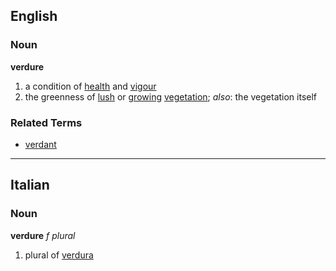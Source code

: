 == English ==
=== Noun ===
'''verdure'''
# a condition of [[health]] and [[vigour]]
# the greenness of [[lush]] or [[grow]]ing [[vegetation]]; ''also'': the vegetation itself

=== Related Terms ===
* [[verdant]]

----

==Italian==
===Noun===
'''verdure''' ''f plural''

# plural of [[verdura]]